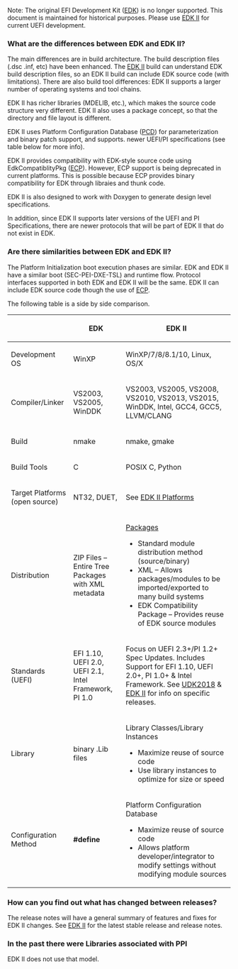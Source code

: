 Note: The original EFI Development Kit ([[EDK]]) is no longer supported. This document is maintained for historical purposes. Please use [[EDK II]] for current UEFI development.

===What are the differences between EDK and EDK II?===

The main differences are in build architecture. The build description files (.dsc .inf, etc) have been enhanced. The [[EDK II]] build can understand EDK build description files, so an EDK II build can include EDK source code (with limitations). There are also build tool differences: EDK II supports a larger number of operating systems and tool chains.

EDK II has richer libraries (MDELIB, etc.), which makes the source code structure very different. EDK II also uses a package concept, so that the directory and file layout is different. 

EDK II uses Platform Configuration Database ([[PCD]]) for parameterization and binary patch support, and supports. 
newer UEFI/PI specifications (see table below for more info). 

EDK II provides compatibility with EDK-style source code using EdkCompatiblityPkg ([[ECP]]). However, ECP support is being deprecated in current platforms. This is possible because ECP provides binary compatibility for EDK through libraies and thunk code.

EDK II is also designed to work with Doxygen to generate design level specifications. 

In addition, since EDK II supports later versions of the UEFI and PI Specifications, there are newer protocols that will be part of EDK II that do not exist in EDK.

===Are there similarities between EDK and EDK II?===

The Platform Initialization boot execution phases are similar. EDK and EDK II have a similar boot (SEC-PEI-DXE-TSL) and runtime flow. Protocol interfaces supported in both EDK and EDK II will be the same. EDK II can include EDK source code though the use of [[ECP]].

The following table is a side by side comparison.
{| class="wikitable"
|-
! 
! EDK
! EDK II
|-
| Development OS 
| WinXP
| WinXP/7/8/8.1/10, Linux, OS/X
|-
| Compiler/Linker
| VS2003, VS2005, WinDDK
| VS2003, VS2005, VS2008, VS2010, VS2013, VS2015, WinDDK, Intel, GCC4, GCC5, LLVM/CLANG
|-
| Build
| nmake
| nmake, gmake
|-
|Build Tools
|C
|POSIX C, Python
|-
|Target Platforms (open source)
|NT32, DUET, 
|See [[EDK II Platforms]]
|-
|Distribution
|ZIP Files – Entire Tree	Packages with XML metadata
| [[EDKII Packages|Packages]]
*Standard module distribution method (source/binary)
*XML – Allows packages/modules to be imported/exported to many build systems
*EDK Compatibility Package – Provides reuse of EDK source modules

|-
|Standards (UEFI)
|EFI 1.10, UEFI 2.0, UEFI 2.1, Intel Framework, PI 1.0
|Focus on UEFI 2.3+/PI 1.2+ Spec Updates. Includes Support for EFI 1.10, UEFI 2.0+, PI 1.0+ & Intel Framework. See [[UDK2018]] & [[EDK II]] for info on specific releases.
|-
| Library
| binary .Lib files
|Library Classes/Library Instances
*Maximize reuse of source code
*Use library instances to optimize for size or speed
|-
|Configuration Method
|'''#define'''
|Platform Configuration Database
*Maximize reuse of source code
*Allows platform developer/integrator to modify settings without modifying module sources
|}

===How can you find out what has changed between releases?===

The release notes will have a general summary of features and fixes for EDK II changes. See [[EDK II]] for the latest stable release and release notes.

===In the past there were Libraries associated with PPI===

EDK II does not use that model.